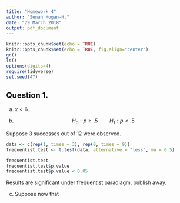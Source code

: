 ```yaml
---
title: "Homework 4"
author: "Senan Hogan-H."
date: "29 March 2018"
output: pdf_document
---
```


```r
knitr::opts_chunk$set(echo = TRUE)
knitr::opts_chunk$set(echo = TRUE, fig.align="center")
gc()
ls()
options(digits=4)
require(tidyverse)
set.seed(47)
```

## Question 1.

a. $x<6$.

b. $$H_0: p\geq .5 \qquad H_1: p < .5$$

Suppose 3 successes out of 12 were observed.

```r
data <- c(rep(1, times = 3), rep(0, times = 9))
frequentist.test <- t.test(data, alternative = "less", mu = 0.5)

frequentist.test
frequentist.test$p.value
frequentist.test$p.value < 0.05
```
Results are significant under frequentist paradiagm, publish away.

c. Suppose now that

